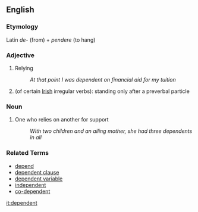 == English ==

=== Etymology ===

Latin ''de-'' (from) + ''pendere'' (to hang)

=== Adjective ===

# Relying
#: ''At that point I was dependent on financial aid for my tuition''
# (of certain [[Irish]] irregular verbs): standing only after a preverbal particle

=== Noun ===

# One who relies on another for support
#: ''With two children and an ailing mother, she had three dependents in all''

=== Related Terms ===

*[[depend]]
*[[dependent clause]]
*[[dependent variable]]
*[[independent]]
*[[co-dependent]]

[[it:dependent]]